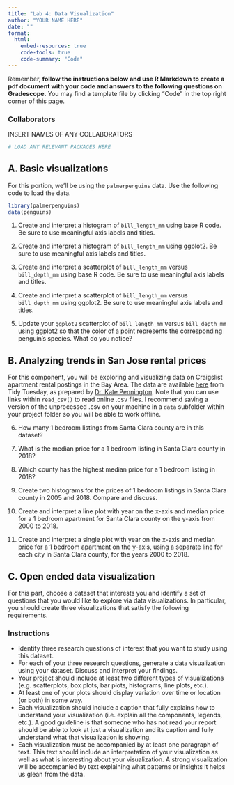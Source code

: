 ```yaml
---
title: "Lab 4: Data Visualization"
author: "YOUR NAME HERE"
date: ""
format: 
  html:
    embed-resources: true
    code-tools: true
    code-summary: "Code"
---
```


Remember, **follow the instructions below and use R Markdown to create a pdf document with your code and answers to the following questions on Gradescope.** You may find a template file by clicking "Code" in the top right corner of this page.

### Collaborators

INSERT NAMES OF ANY COLLABORATORS

```r
# LOAD ANY RELEVANT PACKAGES HERE
```

## A. Basic visualizations

For this portion, we'll be using the `palmerpenguins` data. Use the following code to load the data.

```r
library(palmerpenguins)
data(penguins)
```

1.  Create and interpret a histogram of `bill_length_mm` using base R code. Be sure to use meaningful axis labels and titles.

2.  Create and interpret a histogram of `bill_length_mm` using ggplot2. Be sure to use meaningful axis labels and titles.

3.  Create and interpret a scatterplot of `bill_length_mm` versus `bill_depth_mm` using base R code. Be sure to use meaningful axis labels and titles.

4. Create and interpret a scatterplot of `bill_length_mm` versus `bill_depth_mm` using ggplot2. Be sure to use meaningful axis labels and titles.

5. Update your `ggplot2` scatterplot of `bill_length_mm` versus `bill_depth_mm` using ggplot2 so that the color of a point represents the corresponding penguin's species. What do you notice?


## B. Analyzing trends in San Jose rental prices 

For this component, you will be exploring and visualizing data on Craigslist apartment rental postings in the Bay Area. The data are available [here](https://raw.githubusercontent.com/rfordatascience/tidytuesday/master/data/2022/2022-07-05/rent.csv) from Tidy Tuesday, as prepared by [Dr. Kate Pennington](https://github.com/rfordatascience/tidytuesday/blob/master/data/2022/2022-07-05/readme.md). Note that you can use links within `read_csv()` to read online .csv files. I recommend saving a version of the unprocessed .csv on your machine in a `data` subfolder within your project folder so you will be able to work offline.

6. How many 1 bedroom listings from Santa Clara county are in this dataset?

7. What is the median price for a 1 bedroom listing in Santa Clara county in 2018?

8. Which county has the highest median price for a 1 bedroom listing in 2018?

9. Create two histograms for the prices of 1 bedroom listings in Santa Clara county in 2005 and 2018. Compare and discuss.

10. Create and interpret a line plot with year on the x-axis and median price for a 1 bedroom apartment for Santa Clara county on the y-axis from 2000 to 2018. 

11. Create and interpret a single plot with year on the x-axis and median price for a 1 bedroom apartment on the y-axis, using a separate line for each city in Santa Clara county, for the years 2000 to 2018. 

## C. Open ended data visualization

For this part, choose a dataset that interests you and identify a set of questions that you would like to explore via data visualizations. In particular, you should create three visualizations that satisfy the following requirements.

### Instructions

* Identify three research questions of interest that you want to study using this dataset.
* For each of your three research questions, generate a data visualization using your dataset. Discuss and interpret your findings. 
* Your project should include at least two different types of visualizations (e.g. scatterplots, box plots, bar plots, histograms, line plots, etc.).
* At least one of your plots should display variation over time or location (or both) in some way.
* Each visualization should include a caption that fully explains how to understand your visualization (i.e. explain all the components, legends, etc.). A good guideline is that someone who has not read your report should be able to look at just a visualization and its caption and fully understand what that visualization is showing.
* Each visualization must be accompanied by at least one paragraph of text. This text should include an interpretation of your visualization as well as what is interesting about your visualization. A strong visualization will be accompanied by text explaining what patterns or insights it helps us glean from the data. 
